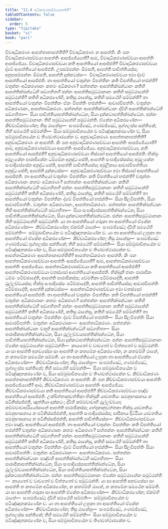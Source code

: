 ```yaml
---
title: "11.4 අධිකරණපච්චයාපත්ති"
tableOfContents: false
sidebar:
  order: 5
type: "tipitaka"
basket: "vi"
book: "pari"
---
```



<DynamicBreadcrumb />

<Division number="344" book="pari">

<Paragraph number="1718" book="pari">
විවාදාධිකරණං ආපත්තානාපත්තීති? විවාදාධිකරණං න ආපත්ති. කිං පන විවාදාධිකරණපච්චයා ආපත්තිං ආපජ්ජේය්‍යාති? ආම, විවාදාධිකරණපච්චයා ආපත්තිං ආපජ්ජේය්‍ය. විවාදාධිකරණපච්චයා කති ආපත්තියෝ ආපජ්ජති? විවාදාධිකරණපච්චයා ද්වේ ආපත්තියෝ ආපජ්ජති. උපසම්පන්නං ඕමසති, ආපත්ති පාචිත්තියස්ස; අනුපසම්පන්නං ඕමසති, ආපත්ති දුක්කටස්ස—  විවාදාධිකරණපච්චයා ඉමා ද්වේ ආපත්තියෝ ආපජ්ජති.
</Paragraph>

<Paragraph number="1719" book="pari">
තා ආපත්තියෝ චතුන්නං විපත්තීනං කති විපත්තියෝ භජන්ති? චතුන්නං අධිකරණානං කතමං අධිකරණං? සත්තන්නං ආපත්තික්ඛන්ධානං කතිහි ආපත්තික්ඛන්ධේහි සඞ්ගහිතා? ඡන්නං ආපත්තිසමුට්ඨානානං කතිහි සමුට්ඨානේහි සමුට්ඨන්ති? කතිහි අධිකරණේහි, කතිසු ඨානේසු, කතිහි සමථේහි සම්මන්ති?
</Paragraph>

<Paragraph number="1720" book="pari">
තා ආපත්තියෝ චතුන්නං විපත්තීනං ඒකං විපත්තිං භජන්ති—  ආචාරවිපත්තිං. චතුන්නං අධිකරණානං, ආපත්තාධිකරණං. සත්තන්නං ආපත්තික්ඛන්ධානං ද්වීහි ආපත්තික්ඛන්ධේහි සඞ්ගහිතා—  සියා පාචිත්තියාපත්තික්ඛන්ධේන, සියා දුක්කටාපත්තික්ඛන්ධේන. ඡන්නං ආපත්තිසමුට්ඨානානං තීහි සමුට්ඨානේහි සමුට්ඨන්ති. ඒකේන අධිකරණේන—  කිච්චාධිකරණේන; තීසු ඨානේසු—  සංඝමජ්ඣේ, ගණමජ්ඣේ, පුග්ගලස්ස සන්තිකේ; තීහි සමථේහි සම්මන්ති—  සියා සම්මුඛාවිනයේන ච පටිඤ්ඤාතකරණේන ච, සියා සම්මුඛාවිනයේන ච තිණවත්ථාරකේන ච.
</Paragraph>

</Division>
<Division number="345" book="pari">

<Paragraph number="1721" book="pari">
අනුවාදාධිකරණං ආපත්තානාපත්තීති? අනුවාදාධිකරණං න ආපත්ති. කිං පන අනුවාදාධිකරණපච්චයා ආපත්තිං ආපජ්ජේය්‍යාති? ආම, අනුවාදාධිකරණපච්චයා ආපත්තිං ආපජ්ජේය්‍ය. අනුවාදාධිකරණපච්චයා, කති ආපත්තියෝ ආපජ්ජති? අනුවාදාධිකරණපච්චයා තිස්සෝ ආපත්තියෝ ආපජ්ජති. භික්ඛුං අමූලකේන පාරාජිකේන ධම්මේන අනුද්ධංසේති, ආපත්ති සංඝාදිසේසස්ස; අමූලකේන සංඝාදිසේසේන අනුද්ධංසේති, ආපත්ති පාචිත්තියස්ස; අමූලිකාය ආචාරවිපත්තියා අනුද්ධංසේති, ආපත්ති දුක්කටස්ස—  අනුවාදාධිකරණපච්චයා ඉමා තිස්සෝ ආපත්තියෝ ආපජ්ජති.
</Paragraph>

<Paragraph number="1722" book="pari">
තා ආපත්තියෝ චතුන්නං විපත්තීනං කති විපත්තියෝ භජන්ති? චතුන්නං අධිකරණානං කතමං අධිකරණං? සත්තන්නං ආපත්තික්ඛන්ධානං කතිහි ආපත්තික්ඛන්ධේහි සඞ්ගහිතා? ඡන්නං ආපත්තිසමුට්ඨානානං කතිහි සමුට්ඨානේහි සමුට්ඨන්ති? කතිහි අධිකරණේහි, කතිසු ඨානේසු, කතිහි සමථේහි සම්මන්ති?
</Paragraph>

<Paragraph number="1723" book="pari">
තා ආපත්තියෝ චතුන්නං විපත්තීනං ද්වේ විපත්තියෝ භජන්ති—  සියා සීලවිපත්තිං, සියා ආචාරවිපත්තිං. චතුන්නං අධිකරණානං, ආපත්තාධිකරණං. සත්තන්නං ආපත්තික්ඛන්ධානං තීහි ආපත්තික්ඛන්ධේහි සඞ්ගහිතා—  සියා සංඝාදිසේසාපත්තික්ඛන්ධේන, සියා පාචිත්තියාපත්තික්ඛන්ධේන, සියා දුක්කටාපත්තික්ඛන්ධේන. ඡන්නං ආපත්තිසමුට්ඨානානං තීහි සමුට්ඨානේහි සමුට්ඨන්ති. යා තා ආපත්තියෝ ගරුකා තා ආපත්තියෝ ඒකේන අධිකරණේන—  කිච්චාධිකරණේන; ඒකම්හි ඨානේ—  සංඝමජ්ඣේ; ද්වීහි සමථේහි සම්මන්ති—  සම්මුඛාවිනයේන ච පටිඤ්ඤාතකරණේන ච. යා තා ආපත්තියෝ ලහුකා තා ආපත්තියෝ ඒකේන අධිකරණේන—  කිච්චාධිකරණේන; තීසු ඨානේසු—  සංඝමජ්ඣේ ගණමජ්ඣේ පුග්ගලස්ස සන්තිකේ; තීහි සමථේහි සම්මන්ති—  සියා සම්මුඛාවිනයේන ච පටිඤ්ඤාතකරණේන ච, සියා සම්මුඛාවිනයේන ච තිණවත්ථාරකේන ච.
</Paragraph>

</Division>
<Division number="346" book="pari">

<Paragraph number="1724" book="pari">
ආපත්තාධිකරණං ආපත්තානාපත්තීති? ආපත්තාධිකරණං ආපත්ති. කිං පන ආපත්තාධිකරණපච්චයා ආපත්තිං ආපජ්ජේය්‍යාති? ආම, ආපත්තාධිකරණපච්චයා ආපත්තිං ආපජ්ජේය්‍ය. ආපත්තාධිකරණපච්චයා කති ආපත්තියෝ ආපජ්ජති? ආපත්තාධිකරණපච්චයා චතස්සෝ ආපත්තියෝ ආපජ්ජති. භික්ඛුනී ජානං පාරාජිකං ධම්මං පටිච්ඡාදේති, ආපත්ති පාරාජිකස්ස; වේමතිකා පටිච්ඡාදේති, ආපත්ති ථුල්ලච්චයස්ස; භික්ඛු සංඝාදිසේසං පටිච්ඡාදේති, ආපත්ති පාචිත්තියස්ස; ආචාරවිපත්තිං පටිච්ඡාදේති, ආපත්ති දුක්කටස්ස—  ආපත්තාධිකරණපච්චයා ඉමා චතස්සෝ ආපත්තියෝ ආපජ්ජති.
</Paragraph>

<Paragraph number="1725" book="pari">
තා ආපත්තියෝ චතුන්නං විපත්තීනං කති විපත්තියෝ භජන්ති? චතුන්නං අධිකරණානං කතමං අධිකරණං? සත්තන්නං ආපත්තික්ඛන්ධානං කතිහි ආපත්තික්ඛන්ධේහි සඞ්ගහිතා? ඡන්නං ආපත්තිසමුට්ඨානානං කතිහි සමුට්ඨානේහි සමුට්ඨන්ති? කතිහි අධිකරණේහි, කතිසු ඨානේසු, කතිහි සමථේහි සම්මන්ති?
</Paragraph>

<Paragraph number="1726" book="pari">
තා ආපත්තියෝ චතුන්නං විපත්තීනං ද්වේ විපත්තියෝ භජන්ති—  සියා සීලවිපත්තිං සියා ආචාරවිපත්තිං. චතුන්නං අධිකරණානං—  ආපත්තාධිකරණං. සත්තන්නං ආපත්තික්ඛන්ධානං චතූහි ආපත්තික්ඛන්ධේහි සඞ්ගහිතා—  සියා පාරාජිකාපත්තික්ඛන්ධේන, සියා ථුල්ලච්චයාපත්තික්ඛන්ධේන, සියා පාචිත්තියාපත්තික්ඛන්ධේන, සියා දුක්කටාපත්තික්ඛන්ධේන. ඡන්නං ආපත්තිසමුට්ඨානානං ඒකේන සමුට්ඨානේන සමුට්ඨන්ති—  කායතෝ ච වාචතෝ ච චිත්තතෝ ච සමුට්ඨන්ති. යා සා ආපත්ති අනවසේසා සා ආපත්ති න කතමේන අධිකරණේන, න කතමම්හි ඨානේ, න කතමේන සමථේන සම්මති. යා තා ආපත්තියෝ ලහුකා තා ආපත්තියෝ ඒකේන අධිකරණේන—  කිච්චාධිකරණේන; තීසු ඨානේසු—  සංඝමජ්ඣේ, ගණමජ්ඣේ, පුග්ගලස්ස සන්තිකේ; තීහි සමථේහි සම්මන්ති—  සියා සම්මුඛාවිනයේන ච පටිඤ්ඤාතකරණේන ච, සියා සම්මුඛාවිනයේන ච තිණවත්ථාරකේන ච.
</Paragraph>

</Division>
<Division number="347" book="pari">

<Paragraph number="1727" book="pari">
කිච්චාධිකරණං ආපත්තානාපත්තීති? කිච්චාධිකරණං න ආපත්ති. කිං පන කිච්චාධිකරණපච්චයා ආපත්තිං ආපජ්ජේය්‍යාති? ආම, කිච්චාධිකරණපච්චයා ආපත්තිං ආපජ්ජේය්‍ය. කිච්චාධිකරණපච්චයා කති ආපත්තියෝ ආපජ්ජති? කිච්චාධිකරණපච්චයා පඤ්ච ආපත්තියෝ ආපජ්ජති. උක්ඛිත්තානුවත්තිකා භික්ඛුනී යාවතතියං සමනුභාසනාය න පටිනිස්සජ්ජති, ඤත්තියා දුක්කටං; ද්වීහි කම්මවාචාහි ථුල්ලච්චයා; කම්මවාචාපරියෝසානේ ආපත්ති පාරාජිකස්ස; භේදකානුවත්තකා භික්ඛූ යාවතතියං සමනුභාසනාය න පටිනිස්සජ්ජන්ති, ආපත්ති සංඝාදිසේසස්ස; පාපිකාය දිට්ඨියා යාවතතියං සමනුභාසනාය න පටිනිස්සජ්ජන්ති, ආපත්ති පාචිත්තියස්ස—  කිච්චාධිකරණපච්චයා ඉමා පඤ්ච ආපත්තියෝ ආපජ්ජති.
</Paragraph>

<Paragraph number="1728" book="pari">
තා ආපත්තියෝ චතුන්නං විපත්තීනං කති විපත්තියෝ භජන්ති? චතුන්නං අධිකරණානං කතමං අධිකරණං? සත්තන්නං ආපත්තික්ඛන්ධානං කතිහි ආපත්තික්ඛන්ධේහි සඞ්ගහිතා? ඡන්නං ආපත්තිසමුට්ඨානානං කතිහි සමුට්ඨානේහි සමුට්ඨන්ති? කතිහි අධිකරණේහි, කතිසු ඨානේසු, කතිහි සමථේහි සම්මන්ති?
</Paragraph>

<Paragraph number="1729" book="pari">
තා ආපත්තියෝ චතුන්නං විපත්තීනං ද්වේ විපත්තියෝ භජන්ති—  සියා සීලවිපත්තිං සියා ආචාරවිපත්තිං. චතුන්නං අධිකරණානං—  ආපත්තාධිකරණං. සත්තන්නං ආපත්තික්ඛන්ධානං පඤ්චහි ආපත්තික්ඛන්ධේහි සඞ්ගහිතා—  සියා පාරාජිකාපත්තික්ඛන්ධේන, සියා සංඝාදිසේසාපත්තික්ඛන්ධේන, සියා ථුල්ලච්චයාපත්තික්ඛන්ධේන, සියා පාචිත්තියාපත්තික්ඛන්ධේන, සියා දුක්කටාපත්තික්ඛන්ධේන. ඡන්නං ආපත්තිසමුට්ඨානානං ඒකේන සමුට්ඨානේන සමුට්ඨන්ති—  කායතෝ ච වාචතෝ ච චිත්තතෝ ච සමුට්ඨන්ති. යා සා ආපත්ති අනවසේසා සා ආපත්ති න කතමේන අධිකරණේන, න කතමම්හි ඨානේ, න කතමේන සමථේන සම්මති. යා සා ආපත්ති ගරුකා සා ආපත්ති ඒකේන අධිකරණේන—  කිච්චාධිකරණේන; ඒකම්හි ඨානේ—  සංඝමජ්ඣේ; ද්වීහි සමථේහි සම්මති—  සම්මුඛාවිනයේන ච පටිඤ්ඤාතකරණේන ච. යා තා ආපත්තියෝ ලහුකා තා ආපත්තියෝ ඒකේන අධිකරණේන—  කිච්චාධිකරණේන; තීසු ඨානේසු—  සංඝමජ්ඣේ, ගණමජ්ඣේ, පුග්ගලස්ස සන්තිකේ; තීහි සමථේහි සම්මන්ති—  සියා සම්මුඛාවිනයේන ච පටිඤ්ඤාතකරණේන ච, සියා සම්මුඛාවිනයේන ච තිණවත්ථාරකේන ච.
</Paragraph>
</Division>
